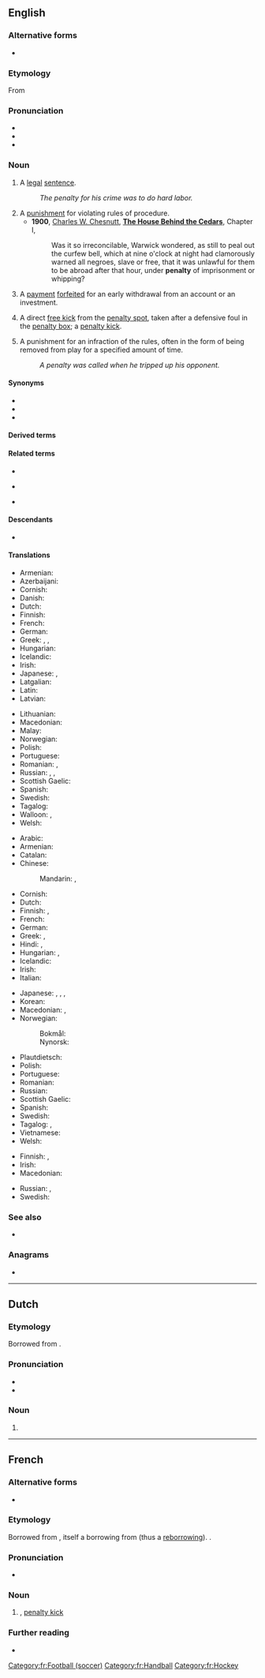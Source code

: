 {{also|pénalty}}
==English==
{{wikipedia}}

===Alternative forms===
* {{l|en|pœnalty}} {{qualifier|archaic}}

===Etymology===
{{root|en|ine-pro|*kʷey-}}
From {{bor|en|frm|pénalité}}

===Pronunciation===
* {{IPA|en|/ˈpɛnəlti/}}
* {{audio|en|LL-Q1860 (eng)-Vealhurl-penalty.wav|Audio (RP)}}
* {{hyph|en|pen|al|ty}}

===Noun===
{{en-noun}}

# A [[legal]] [[sentence]].
#: ''The penalty for his crime was to do hard labor.''
# A [[punishment]] for violating rules of procedure.
#* '''1900''', [[w:Charles W. Chesnutt|Charles W. Chesnutt]], '''[[w:The House Behind the Cedars|The House Behind the Cedars]]''', Chapter I,
#*: Was it so irreconcilable, Warwick wondered, as still to peal out the curfew bell, which at nine o'clock at night had clamorously warned all negroes, slave or free, that it was unlawful for them to be abroad after that hour, under '''penalty''' of imprisonment or whipping?
# {{lb|en|finance}} A [[payment]] [[forfeit]]ed for an early withdrawal from an account or an investment.
# {{lb|en|football}} A direct [[free kick]] from the [[penalty spot]], taken after a defensive foul in the [[penalty box]]; a [[penalty kick]].
# {{lb|en|ice hockey}} A punishment for an infraction of the rules, often in the form of being removed from play for a specified amount of time.
#: ''A penalty was called when he tripped up his opponent.''

====Synonyms====
* {{l|en|punition}}
* {{l|en|punishment}}
* {{l|en|sentence}}

====Derived terms====
{{der3|en
|death penalty
|fixed penalty notice
|penalty arc
|penalty area
|penalty box
|penalty kick
|penalty phase
|penalty shoot-out
|penalty shot
|penalty spot
}}

====Related terms====
* {{l|en|penal}}
* {{l|en|penality}} {{qualifier|rare}}
* {{l|en|penalize}}

====Descendants====
* {{desc|bor=1|afb|بلنتي|tr=balanti}}

====Translations====
{{trans-top|legal sentence}}
* Armenian: {{t+|hy|պատիժ}}
* Azerbaijani: {{t+|az|cəza}}
* Cornish: {{t|kw|spal|m}}
* Danish: {{t|da|straf|c}}
* Dutch: {{t+|nl|straf|f}}
* Finnish: {{t+|fi|rangaistus}}
* French: {{t|fr|penalisation|f}}
* German: {{t+|de|Strafe|f}}
* Greek: {{t+|el|κύρωση|f}}, {{t+|el|ποινή|f}}, {{t+|el|τιμωρία|f}}
* Hungarian: {{t+|hu|büntetés}}
* Icelandic: {{t+|is|hegning|f}}
* Irish: {{t+|ga|pionós|m}}
* Japanese: {{t+|ja|刑|tr=kei}}, {{t+|ja|刑罰|tr=keibatsu}}
* Latgalian: {{t|ltg|struope|f}}
* Latin: {{t+|la|multa|f}}
* Latvian: {{t|lv|sods|m}}
{{trans-mid}}
* Lithuanian: {{t|lt|bausmė|?}}
* Macedonian: {{t|mk|ка́зна|f}}
* Malay: {{t|ms|hukuman}}
* Norwegian: {{t+|no|straff|m|f}}
* Polish: {{t+|pl|kara|f}}
* Portuguese: {{t+|pt|pena|f}}
* Romanian: {{t+|ro|penalizare|f}}, {{t+|ro|pedeapsă|f}}
* Russian: {{t+|ru|наказа́ние|n}}, {{t+|ru|взыска́ние|n}}, {{t+|ru|штраф|m}}
* Scottish Gaelic: {{t|gd|peanas|m}}
* Spanish: {{t+|es|pena|f}}
* Swedish: {{t+|sv|straff|n}}
* Tagalog: {{t+|tl|parusa}}
* Walloon: {{t+|wa|poenne|f}}, {{t|wa|poenålté|f}}
* Welsh: {{t+|cy|cosb|f}}
{{trans-bottom}}

{{trans-top|punishment for violating rules of procedure}}
* Arabic: {{t|ar|جَزَاء|m}}
* Armenian: {{t+|hy|տուգանք}}
* Catalan: {{t+|ca|càstig|m}}
* Chinese:
*: Mandarin: {{t+|cmn|懲罰}}, {{t+|cmn|惩罚|tr=chéngfá}}
* Cornish: {{t|kw|spal|m}}
* Dutch: {{t+|nl|straf|f}}
* Finnish: {{t+|fi|sopimussakko}}, {{t|fi|sopimuskorvaus}}
* French: {{t+|fr|peine|f}}
* German: {{t+|de|Strafe|f}}
* Greek: {{t+|el|αντίτιμο|n}}, {{t+|el|τιμωρία|f}}
* Hindi: {{t+|hi|दण्ड|?}}, {{t|hi|सज़ा|?}}
* Hungarian: {{t+|hu|büntetés}}, {{t+|hu|bírság}}
* Icelandic: {{t+|is|hegning|f}}
* Irish: {{t+|ga|pionós|m}}
* Italian: {{t|it|penalità|f}}
{{trans-mid}}
* Japanese: {{t+|ja|罰|tr=batsu}}, {{t|ja|懲らしめ|tr=korasime}}, {{t+|ja|懲罰|tr=chōbatsu}}, {{t|ja|仕置き|tr=shioki}}
* Korean: {{t|ko|형벌}}
* Macedonian: {{t|mk|ка́зна|f}}, {{t|mk|гло́ба|f}}
* Norwegian:
*: Bokmål: {{t+|nb|straff|m}}
*: Nynorsk: {{t|nn|straff|f}}
* Plautdietsch: {{t|pdt|Strof|f}}
* Polish: {{t+|pl|kara|f}}
* Portuguese: {{t+|pt|penalidade|f}}
* Romanian: {{t+|ro|pedeapsă|f}}
* Russian: {{t+|ru|штраф|m}}
* Scottish Gaelic: {{t|gd|peanas|m}}
* Spanish: {{t+|es|castigo|m}}
* Swedish: {{t+|sv|straff|n}}
* Tagalog: {{t|tl|bayad-sala}}, {{t+|tl|parusa}}
* Vietnamese: {{t+|vi|trừng phạt}}
* Welsh: {{t+|cy|cosb|f}}
{{trans-bottom}}

{{trans-see|penalty kick}}

{{trans-top|punishment in ice hockey}}
* Finnish: {{t+|fi|rangaistus}}, {{t+|fi|jäähy}}
* Irish: {{t+|ga|pionós|m}}
* Macedonian: {{t|mk|пена́л|m}}
{{trans-mid}}
* Russian: {{t+|ru|булли́т|m}}, {{t|ru|штрафно́й бросо́к|m}}
* Swedish: {{t+|sv|utvisning|c}}
{{trans-bottom}}

===See also===
* {{l|en|free kick}}

===Anagrams===
* {{anagrams|en|a=aelnpty|a-plenty|aplenty|netplay}}

----

==Dutch==

===Etymology===
Borrowed from {{bor|nl|en|penalty}}.

===Pronunciation===
* {{audio|nl|Nl-penalty.ogg|Audio}}
* {{hyphenation|nl|pe|nal|ty}}

===Noun===
{{nl-noun|m|-'s|penalty'tje}}

# {{l|en|penalty kick}}

----

==French==

===Alternative forms===
* {{alter|fr|pénalty}}

===Etymology===
Borrowed from {{bor|fr|en|penalty}}, itself a borrowing from {{der|fr|fr|pénalité}} (thus a [[reborrowing]]). {{doublet|fr|pénalité}}.

===Pronunciation===
* {{fr-IPA|pénalty}}

===Noun===
{{fr-noun|m|penaltys|penalties}}

# {{lb|fr|sports}} {{l|en|penalty}}, [[penalty kick]]

===Further reading===
* {{R:TLFi}}

[[Category:fr:Football (soccer)]]
[[Category:fr:Handball]]
[[Category:fr:Hockey]]
